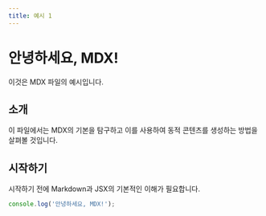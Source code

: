 ```yaml
---
title: 예시 1
---
```


# 안녕하세요, MDX!

이것은 MDX 파일의 예시입니다.

## 소개

이 파일에서는 MDX의 기본을 탐구하고 이를 사용하여 동적 콘텐츠를 생성하는 방법을 살펴볼 것입니다.

## 시작하기

시작하기 전에 Markdown과 JSX의 기본적인 이해가 필요합니다.

```ts
console.log('안녕하세요, MDX!');
```
